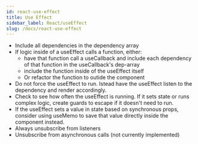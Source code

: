 ```yaml
---
id: react-use-effect
title: Use Effect
sidebar_label: React/useEffect
slug: /docs/react-use-effect
---
```


- Include all dependencies in the dependency array
- If logic inside of a useEffect calls a function, either:
  - have that function call a useCallback and include each dependency of that function in the useCallback's dep-array
  - include the function inside of the useEffect itself
  - Or refactor the function to outide the component
- Do not force the useEffect to run. Istead have the useEffect listen to the dependency and render accordingly.
- Check to see how often the useEffect is running. If it sets state or runs complex logic, create guards to escape if it doesn't need to run.
- If the useEffect sets a value in state based on synchronous props, consider using useMemo to save that value directly inside the component instead.
- Always unsubscribe from listeners
- Unsubscribe from asynchronous calls (not currently implemented)
